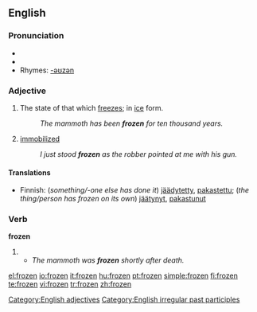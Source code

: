 ==English==

===Pronunciation===
*{{IPA|/'fɻozən/}}
*{{audio|en-us-frozen.ogg|Audio (US)}}
*Rhymes: [[Rhymes:English:-əʊzən|-əʊzən]]

===Adjective===
{{en-adj}}
# The state of that which [[freeze]]s; in [[ice]] form.
#: ''The mammoth has been '''frozen''' for ten thousand years.''
# [[immobilized]]
#: ''I just stood '''frozen''' as the robber pointed at me with his gun.''

====Translations====
*Finnish: (''something/-one else has done it'') [[jäädytetty]], [[pakastettu]]; (''the thing/person has frozen on its own'') [[jäätynyt]], [[pakastunut]]
[[Category:English adjectives]]

===Verb===
'''frozen'''
# {{past participle of|[[freeze]]}}
#* ''The mammoth was '''frozen''' shortly after death.''

[[Category:English irregular past participles]]

[[el:frozen]]
[[io:frozen]]
[[it:frozen]]
[[hu:frozen]]
[[pt:frozen]]
[[simple:frozen]]
[[fi:frozen]]
[[te:frozen]]
[[vi:frozen]]
[[tr:frozen]]
[[zh:frozen]]